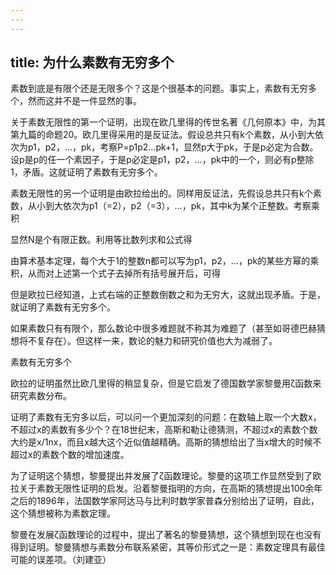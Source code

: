 ```yaml
---
---
---
```

title: 为什么素数有无穷多个
---




素数到底是有限个还是无限多个？这是个很基本的问题。事实上，素数有无穷多个，然而这并不是一件显然的事。

关于素数无限性的第一个证明，出现在欧几里得的传世名著《几何原本》中，为其第九篇的命题20。欧几里得采用的是反证法。假设总共只有k个素数，从小到大依次为p1，p2，…，pk，考察P=p1p2…pk+1，显然p大于pk，于是p必定为合数。设p是p的任一个素因子，于是p必定是p1，p2，…，pk中的一个，则必有p整除1，矛盾。这就证明了素数有无穷多个。

素数无限性的另一个证明是由欧拉给出的。同样用反证法，先假设总共只有k个素数，从小到大依次为p1（=2），p2（=3），…，pk，其中k为某个正整数。考察乘积



显然N是个有限正数。利用等比数列求和公式得



由算术基本定理，每个大于1的整数n都可以写为p1，p2，…，pk的某些方幂的乘积，从而对上述第一个式子去掉所有括号展开后，可得



但是欧拉已经知道，上式右端的正整数倒数之和为无穷大，这就出现矛盾。于是，就证明了素数有无穷多个。

如果素数只有有限个，那么数论中很多难题就不称其为难题了（甚至如哥德巴赫猜想将不复存在）。但这样一来，数论的魅力和研究价值也大为减弱了。

素数有无穷多个



欧拉的证明虽然比欧几里得的稍显复杂，但是它启发了德国数学家黎曼用ζ函数来研究素数分布。

证明了素数有无穷多以后，可以问一个更加深刻的问题：在数轴上取一个大数x，不超过x的素数有多少个？在18世纪末，高斯和勒让德猜测，不超过x的素数个数大约是x/1nx，而且x越大这个近似值越精确。高斯的猜想给出了当x增大的时候不超过x的素数个数的增加速度。

为了证明这个猜想，黎曼提出并发展了ζ函数理论。黎曼的这项工作显然受到了欧拉关于素数无限性证明的启发。沿着黎曼指明的方向，在高斯的猜想提出100余年之后的1896年，法国数学家阿达马与比利时数学家普森分别给出了证明，自此，这个猜想被称为素数定理。

黎曼在发展ζ函数理论的过程中，提出了著名的黎曼猜想，这个猜想到现在也没有得到证明。黎曼猜想与素数分布联系紧密，其等价形式之一是：素数定理具有最佳可能的误差项。（刘建亚）